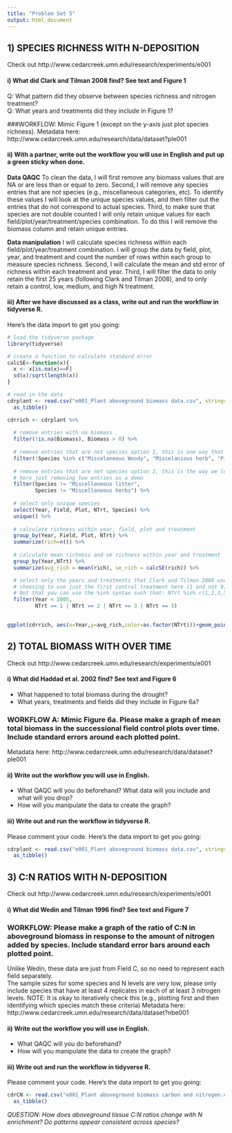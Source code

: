 ```yaml
---
title: "Problem Set 5"
output: html_document
---
```



## 1) SPECIES RICHNESS WITH N-DEPOSITION 
Check out  http://www.cedarcreek.umn.edu/research/experiments/e001

#### i)  What did Clark and Tilman 2008 find? See text and Figure 1  
Q: What pattern did they observe between species richness and nitrogen treatment?  
Q: What years and treatments did they include in Figure 1?  


###WORKFLOW: Mimic Figure 1 (except on the y-axis just plot species richness).
Metadata here: http://www.cedarcreek.umn.edu/research/data/dataset?ple001  

#### ii) With a partner, write out the workflow you will use in English and put up a green sticky when done.
**Data QAQC**
To clean the data, I will first remove any biomass values that are NA or are less than or equal to zero.
Second, I will remove any species entries that are not species (e.g., miscellaneous categories, etc). To identify these values I will look at the unique species values, and then filter out the entries that do not correspond to actual species.
Third, to make sure that species are not double counted I will only retain unique values for each field/plot/year/treatment/species combination. To do this I will remove the biomass column and retain unique entries. 

**Data manipulation**
I will calculate species richness within each field/plot/year/treatment combination. I will group the data by field, plot, year, and treatment and count the number of rows within each group to measure species richness.
Second, I will calculate the mean and std error of richness within each treatment and year.
Third, I will filter the data to only retain the first 25 years (following Clark and Tilman 2008), and to only retain a control, low, medium, and high N treatment.


#### iii) After we have discussed as a class, write out and run the workflow in tidyverse R.
Here's the data import to get you going:
```r
# load the tidyverse package
library(tidyverse)

# create a function to calculate standard error
calcSE<-function(x){
  x <- x[is.na(x)==F]
  sd(x)/sqrt(length(x))
}

# read in the data 
cdrplant <- read.csv("e001_Plant aboveground biomass data.csv", stringsAsFactors = F, skip = 726) %>%
  as_tibble()

cdrrich <- cdrplant %>%
  
  # remove entries with no biomass
  filter(!is.na(Biomass), Biomass > 0) %>%
  
  # remove entries that are not species option 1, this is one way that is faster with many species
  filter(!Species %in% c("Miscelaneous Woody", "Miscelanious herb", "Pine cones", "Mosses & lichens 2", "Miscellaneous forb", "Miscellaneous sedges", "Miscellaneous woody plants", "Miscellaneous grasses 2", "Miscellaneous legumes", "Forb seedlings", "Miscellaneous rushes", "Fungi", "Miscellaneous grasses", "Miscellaneous sp.", "Miscellaneous herbs", "Miscellaneous litter")) %>%
  
  # remove entries that are not species option 2, this is the way we learned, but it is tedious with many species...
  # here just removing two entries as a demo
  filter(Species != "Miscellaneous litter",
         Species != "Miscellaneous herbs") %>%
  
  # select only unique species 
  select(Year, Field, Plot, NTrt, Species) %>%
  unique() %>%
  
  # calculate richness within year, field, plot and treatment
  group_by(Year, Field, Plot, NTrt) %>%
  summarize(rich=n()) %>%
  
  # calculate mean richness and se richness within year and treatment
  group_by(Year,NTrt) %>%
  summarize(avg_rich = mean(rich), se_rich = calcSE(rich)) %>%

  # select only the years and treatments that Clark and Tilman 2008 used
  # choosing to use just the first control treatment here (1 and not 9)
  # Not that you can use the %in% syntax such that: NTrt %in% c(1,2,3,5)
  filter(Year < 2005,
         NTrt == 1 | NTrt == 2 | NTrt == 3 | NTrt == 5) 
  

ggplot(cdrrich, aes(x=Year,y=avg_rich,color=as.factor(NTrt)))+geom_point() + geom_line() + geom_errorbar(aes(x=Year,ymin=avg_rich-se_rich,ymax=avg_rich+se_rich))

```



## 2) TOTAL BIOMASS WITH OVER TIME 
Check out  http://www.cedarcreek.umn.edu/research/experiments/e001

#### i) What did Haddad et al. 2002 find? See text and Figure 6  
- What happened to total biomass during the drought?  
- What years, treatments and fields did they include in Figure 6a?

### WORKFLOW A: Mimic Figure 6a. Please make a graph of mean total biomass in the successional field control plots over time. Include standard errors around each plotted point. 

Metadata here: http://www.cedarcreek.umn.edu/research/data/dataset?ple001

#### ii) Write out the workflow you will use in English.
- What QAQC will you do beforehand? What data will you include and what will you drop?  
- How will you manipulate the data to create the graph?  


#### iii) Write out and run the workflow in tidyverse R.
Please comment your code. Here's the data import to get you going:
```r
cdrplant <- read.csv("e001_Plant aboveground biomass data.csv", stringsAsFactors = F, skip = 726) %>%
  as_tibble() 
```


## 3) C:N RATIOS WITH N-DEPOSITION
Check out  http://www.cedarcreek.umn.edu/research/experiments/e001  

#### i) What did Wedin and Tilman 1996 find? See text and Figure 7  

### WORKFLOW: Please make a graph of the ratio of C:N in aboveground biomass in response to the amount of nitrogen added by species. Include standard error bars around each plotted point.
Unlike Wedin, these data are just from Field C, so no need to represent each field separately.  
The sample sizes for some species and N levels are very low, please only include species that have at least 4 replicates in each of at least 3 nitrogen levels.  NOTE: It is okay to iteratively check this (e.g., plotting first and then identifying which species match these criteria)
Metadata here: http://www.cedarcreek.umn.edu/research/data/dataset?nbe001

#### ii) Write out the workflow you will use in English.
- What QAQC will you do beforehand?  
- How will you manipulate the data to create the graph?  


#### iii) Write out and run the workflow in tidyverse R.  
Please comment your code. Here's the data import to get you going:
```r
cdrCN <- read.csv("e001_Plant aboveground biomass carbon and nitrogen.csv", stringsAsFactors = F, skip = 491) %>%
  as_tibble()
```

*QUESTION: How does aboveground tissue C:N ratios change with N enrichment? Do patterns appear consistent across species?*
